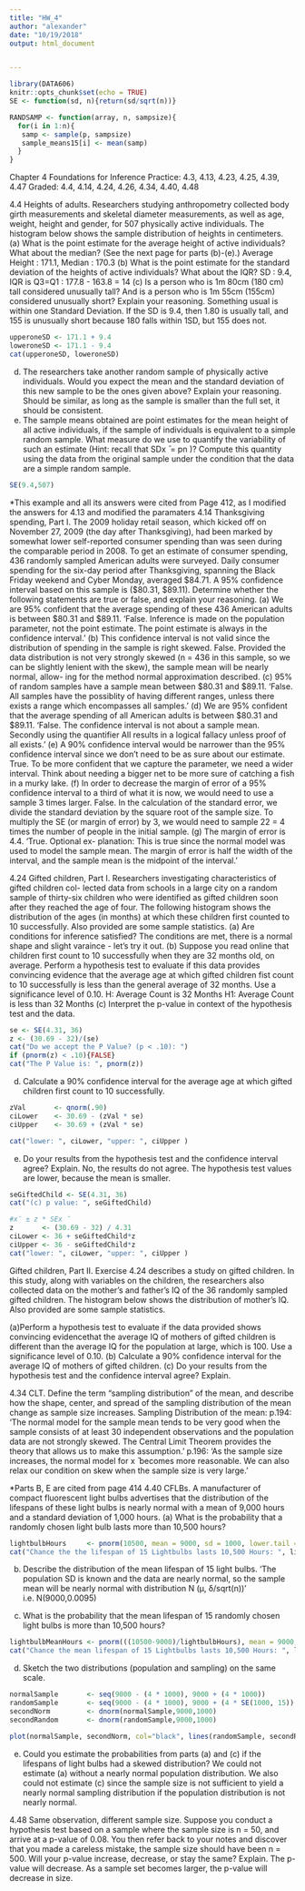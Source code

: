 ```yaml
---
title: "HW_4"
author: "alexander"
date: "10/19/2018"
output: html_document


---
```


```r
library(DATA606)
knitr::opts_chunk$set(echo = TRUE)
SE <- function(sd, n){return(sd/sqrt(n))}

RANDSAMP <- function(array, n, sampsize){
  for(i in 1:n){
   samp <- sample(p, sampsize)
   sample_means15[i] <- mean(samp)
  }
}
```

Chapter 4 Foundations for Inference
Practice: 4.3, 4.13, 4.23, 4.25, 4.39, 4.47
Graded: 4.4, 4.14, 4.24, 4.26, 4.34, 4.40, 4.48

4.4 Heights of adults. Researchers studying anthropometry collected body girth measurements and skeletal diameter measurements, as well as age, weight, height and gender, for 507 physically active individuals. The histogram below shows the sample distribution of heights in centimeters.
(a) What is the point estimate for the average height of active individuals? What about the median? (See the next page for parts (b)-(e).)
Average Height : 171.1, Median : 170.3
(b) What is the point estimate for the standard deviation of the heights of active individuals? What about the IQR?
SD : 9.4, IQR is Q3=Q1 : 177.8 - 163.8 = 14
(c) Is a person who is 1m 80cm (180 cm) tall considered unusually tall? And is a person who is 1m 55cm (155cm) considered unusually short? Explain your reasoning.
Something usual is within one Standard Deviation.  If the SD is 9.4, then 1.80 is usually tall, and 155 is unusually short because 180 falls within 1SD, but 155 does not.
```r
upperoneSD <- 171.1 + 9.4
loweroneSD <- 171.1 - 9.4 
cat(upperoneSD, loweroneSD)
```
(d) The researchers take another random sample of physically active individuals. Would you expect the mean and the standard deviation of this new sample to be the ones given above? Explain your reasoning.
Should be similar, as long as the sample is smaller than the full set, it should be consistent.
(e) The sample means obtained are point estimates for the mean height of all active individuals, if the sample of individuals is equivalent to a simple random sample. What measure do we use to quantify the variability of such an estimate (Hint: recall that SDx ̄ = pn )? Compute
this quantity using the data from the original sample under the condition that the data are a simple random sample.

```r
SE(9.4,507)
```
*This example and all its answers were cited from Page 412, as I modified the answers for 4.13 and modified the paramaters
4.14 Thanksgiving spending, Part I. The 2009 holiday retail season, which kicked off on November 27, 2009 (the day after Thanksgiving), had been marked by somewhat lower self-reported consumer spending than was seen during the comparable period in 2008. To get an estimate of consumer spending, 436 randomly sampled American adults were surveyed. Daily consumer spending for the six-day period after Thanksgiving, spanning the Black Friday weekend and Cyber Monday, averaged $84.71. A 95% confidence interval based on this sample is ($80.31, $89.11). 
Determine whether the following statements are true or false, and explain your reasoning.
(a) We are 95% confident that the average spending of these 436 American adults is between $80.31 and $89.11.
'False. Inference is made on the population parameter, not the point estimate. The point estimate is always in the confidence interval.' 
(b) This confidence interval is not valid since the distribution of spending in the sample is right skewed.
False. Provided the data distribution is not very strongly skewed (n = 436 in this sample, so we can be slightly lenient with the skew), the sample mean will be nearly normal, allow- ing for the method normal approximation described. 
(c) 95% of random samples have a sample mean between $80.31 and $89.11.
'False.  All samples have the possiblity of having different ranges, unless there exists a range which encompasses all samples.'
(d) We are 95% confident that the average spending of all American adults is between $80.31 and $89.11.
'False. The confidence interval is not about a sample mean. Secondly using the quantifier All results in a logical fallacy unless proof of all exists.'
(e) A 90% confidence interval would be narrower than the 95% confidence interval since we don’t
need to be as sure about our estimate.
True.  To be more confident that we capture the parameter, we need a wider interval. Think about needing a bigger net to be more sure of catching a fish in a murky lake. 
(f) In order to decrease the margin of error of a 95% confidence interval to a third of what it is now, we would need to use a sample 3 times larger.
False. In the calculation of the standard error, we divide the standard deviation by the square root of the sample size. To multiply the SE (or margin of error) by 3, we would need to sample 22 = 4 times the number of people in the initial sample.
(g) The margin of error is 4.4.
'True. Optional ex- planation: This is true since the normal model was used to model the sample mean. The margin of error is half the width of the interval, and the sample mean is the midpoint of the interval.'

4.24 Gifted children, Part I. Researchers investigating characteristics of gifted children col- lected data from schools in a large city on a random sample of thirty-six children who were identified as gifted children soon after they reached the age of four. The following histogram shows the distribution of the ages (in months) at which these children first counted to 10 successfully. Also provided are some sample statistics.
(a) Are conditions for inference satisfied?
The conditions are met, there is a normal shape and slight varaince - let's try it out.
(b) Suppose you read online that children first count to 10 successfully when they are 32 months
old, on average. Perform a hypothesis test to evaluate if this data provides convincing evidence that the average age at which gifted children fist count to 10 successfully is less than the general average of 32 months. Use a significance level of 0.10.
H:  Average Count is 32 Months
H1: Average Count is less than 32 Months
(c) Interpret the p-value in context of the hypothesis test and the data.
```r
se <- SE(4.31, 36)
z <- (30.69 - 32)/(se)
cat("Do we accept the P Value? (p < .10): ")
if (pnorm(z) < .10){FALSE}
cat("The P Value is: ", pnorm(z))
```
(d) Calculate a 90% confidence interval for the average age at which gifted children first count to 10 successfully.
```r
zVal       <- qnorm(.90)
ciLower    <- 30.69 - (zVal * se)
ciUpper    <- 30.69 + (zVal * se)

cat("lower: ", ciLower, "upper: ", ciUpper )

```
(e) Do your results from the hypothesis test and the confidence interval agree? Explain.
No, the results do not agree.   The hypothesis test values are lower, because the mean is smaller.
```r
seGiftedChild <- SE(4.31, 36)
cat("(c) p value: ", seGiftedChild)

#x̄ ± z * SEx ̄
z       <- (30.69 - 32) / 4.31
ciLower <- 36 + seGiftedChild*z
ciUpper <- 36 - seGiftedChild*z
cat("lower: ", ciLower, "upper: ", ciUpper )
```

Gifted children, Part II. Exercise 4.24 describes a study on gifted children. In this study, along with variables on the children, the researchers also collected data on the mother’s and father’s IQ of the 36 randomly sampled gifted children. The histogram below shows the distribution of mother’s IQ. Also provided are some sample statistics.

(a)Perform a hypothesis test to evaluate if the data provided shows convincing evidencethat the average IQ of mothers of gifted children is different than the average IQ for the population at large, which is 100. Use a significance level of 0.10.
(b) Calculate a 90% confidence interval for the average IQ of mothers of gifted children.
(c) Do your results from the hypothesis test and the confidence interval agree? Explain.

4.34
CLT. Define the term “sampling distribution” of the mean, and describe how the shape, center, and spread of the sampling distribution of the mean change as sample size increases.
Sampling Distribution of the mean:
p.194: 'The normal model for the sample mean tends to be very good when the sample consists of at least 30 independent observations and the population data are not strongly skewed. The Central Limit Theorem provides the theory that allows us to make this assumption.'
p.196: 'As the sample size increases, the normal model for x ̄ becomes more reasonable. We can also relax our condition on skew when the sample size is very large.'

*Parts B, E are cited from page 414
4.40 CFLBs. A manufacturer of compact fluorescent light bulbs advertises that the distribution of the lifespans of these light bulbs is nearly normal with a mean of 9,000 hours and a standard deviation of 1,000 hours.
(a) What is the probability that a randomly chosen light bulb lasts more than 10,500 hours?
```r
lightbulbHours     <- pnorm(10500, mean = 9000, sd = 1000, lower.tail = FALSE)
cat("Chance the the lifespan of 15 Lightbulbs lasts 10,500 Hours: ", lightbulbHours)
```
(b) Describe the distribution of the mean lifespan of 15 light bulbs.
'The population SD is known and the data are nearly normal, so the sample mean will be nearly normal with distribution
N (μ, δ/sqrt(n))' i.e. N(9000,0.0095)

(c) What is the probability that the mean lifespan of 15 randomly chosen light bulbs is more than 10,500 hours?
```r
lightbulbMeanHours <- pnorm(((10500-9000)/lightbulbHours), mean = 9000, sd = 1000, lower.tail = FALSE)
cat("Chance the mean lifespan of 15 Lightbulbs lasts 10,500 Hours: ", lightbulbMeanHours, "≈ 0" )
```
(d) Sketch the two distributions (population and sampling) on the same scale.
```r
normalSample       <- seq(9000 - (4 * 1000), 9000 + (4 * 1000))
randomSample       <- seq(9000 - (4 * 1000), 9000 + (4 * SE(1000, 15)), length = 15)
secondNorm         <- dnorm(normalSample,9000,1000)
secondRandom       <- dnorm(randomSample,9000,1000)

plot(normalSample, secondNorm, col="black", lines(randomSample, secondRandom, col="red"))
```
(e) Could you estimate the probabilities from parts (a) and (c) if the lifespans of light bulbs had a skewed distribution?
We could not estimate (a) without a nearly normal population distribution. We also could not estimate (c) since the sample size is not sufficient to yield a nearly normal sampling distribution if the population distribution is not nearly normal.

4.48 Same observation, different sample size. Suppose you conduct a hypothesis test based on a sample where the sample size is n = 50, and arrive at a p-value of 0.08. You then refer back to your notes and discover that you made a careless mistake, the sample size should have been n = 500. Will your p-value increase, decrease, or stay the same? Explain.
The p-value will decrease.  As a sample set becomes larger, the p-value will decrease in size.
